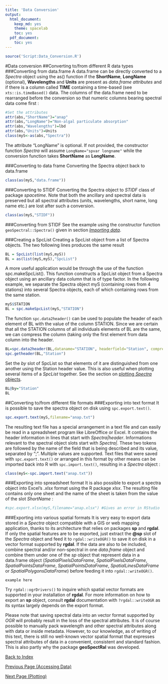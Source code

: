 ```yaml
---
title: 'Data Conversion'
output:
  html_document:
    keep_md: yes
    theme: spacelab
    toc: yes
  pdf_document:
    toc: yes
---
```

```r
source('Script:Data_Conversion.R')
```

#Data conversion
##Converting to/from different R data types
###Converting from data.frame
A data.frame can be directly converted to a *Spectra* object using the as() function if the **ShortName**, **LongName** (optional), **Wavelengths** and **Units** are present as *data.frame attributes* and if there is a column called **TIME** containing a time-based (see `xts::is.timeBased()` data. The columns  of the data.frame need to be rearranged before the conversion so that numeric columns bearing spectral data come first :

```r
#Set the attributes
attr(abs,"ShortName")="anap"
attr(abs,"LongName")="Non-algal particulate absorption"
attr(abs,"Wavelengths")=lbd
attr(abs,"Units")=Units 
class(myS<-as(abs,"Spectra"))
```

The attribute “LongName" is optional. If not provided, the constructor function *Spectra* will assume `LongName="spvar longname"` while the conversion function takes **ShortName** as **LongName**.

###Converting to data frame
Converting the Spectra object back to data.frame
```r
class(as(myS,"data.frame"))
```

###Converting to STIDF
Converting the Spectra object to *STIDF* class of package *spacetime*. Note that both the ancillary and spectral data is preserved but all spectral attributes (units, wavelengths, short name, long name etc.) are lost after such a conversion.

```r
class(as(myS,"STIDF"))
```

###Converting from STIDF
See the example using the constructor function `geoSpectral::Spectra()` given in section [ *Importing data*](#importing-data).

###Creating a SpcList
Creating a SpcList object from a list of Spectra objects. The two following lines produces the same result
```r
BL = SpcList(list(myS,myS))
BL = as(list(myS,myS),"SpcList")
```

A more useful application would be through the use of the function spc.makeSpcList(). This function constructs a SpcList object from a Spectra object using an ancillary data column that is of type factor. In the following example, we separate the Spectra object myS (containing rows from 4 stations) into several Spectra objects, each of which containing rows from the same station.

```r
myS$STATION 
BL = spc.makeSpcList(myS,"STATION")
```

The function `spc.data2header()` can be used to populate the header of each element of BL with the value of the column STATION. Since we are certain that all the STATION columns of all individuals elements of BL are the same, we can compress the column (taking only the first element from data column into the header.

```r
BL=spc.data2header(BL,dataname="STATION", headerfield="Station", compress=T)  
spc.getheader(BL,"Station")
```

Set the *by* slot of SpcList so that elements of it are distinguished from one another using the Station header value. This is also useful when plotting several items of a *SpcList* together. See the section on [plotting *Spectra* objects](#plotting).

```r
BL@by="Station"
BL
```

##Converting to/from different file formats
###Exporting into text format
It is possible to save the spectra object on disk using `spc.export.text()`.

```r
spc.export.text(myS,filename="anap.txt")
```

The resulting text file has a special arrangement in a text file and can easily be read in a spreadsheet program like LibreOffice or Excel. It contains the header information in lines that start with *Spectra|header*. Informations relevant to the spectral object slots start with *Spectra|*. These two tokens are followed by the name of the field that is being described and its value, separated by ";". Multiple values are supported. Text files that were saved with `spc.export.text()` or arranged in this format by other means can be imported back into R with `spc.import.text()`, resulting in a *Spectra* object :

```r
class(myS<-spc.import.text("anap.txt"))
```
###Exporting into spreadsheet format
It is also possible to export a spectra object into Excel's *.xlsx* format using the R package *xlsx*. The resulting file contains only one sheet and the name of the sheet is taken from the value of the slot *ShortName* :  

```r
#spc.export.xlsx(myS,filename="anap.xlsx") #Gives an error in RStudio
```
###Exporting into various spatial formats
It is very easy to export data stored in a *Spectra* object compatible with a GIS or web mapping application, thanks to its architecture that relies on packages **sp** and **rgdal**. If only the spatial features are to be exported, just extract the **\@sp** slot of the *Spectra* object and feed it to `rgdal::writeOGR()` to save it on disk in a vector format supported by **rgdal**. If the data are also to be included, combine spectral and/or non-spectral in one *data.frame* object and  combine them under one of the *sp* object that represent data in a data.frame object (*SpatialPixelsDataFrame*, 	*SpatialPixelsDataFrame*, *SpatialPointsDataFrame*, *SpatialPointsDataFrame*, *SpatialLinesDataFrame* or *SpatialPolygonsDataFrame*) before feeding it into `rgdal::writeOGR()`. 

```
example here
```

Try `rgdal::ogrDrivers()` to inquire which spatial vector formats are supported in your installation of **rgdal**. For more information on how to export an **sp** object, consult **rgdal** documentation with `?rgdal::writeOGR` as its syntax largely depends on the export format. 

Please note that saving spectral data into an vector format supported by *OGR* will probably result in the loss of the spectral attributes. It is of course possible to manually pack wavelength and other spectral attributes along with data or inside metadata. However, to our knowledge, as of writing of this text, there is still no well-known vector spatial format that expresses spectral attributes of data in a convenient, consistent and standard fashion. This is also partly why the package **geoSpectRal** was developed.

[Back to Index](http://pranageo.com/geospectral/geospectral-tutorial/)

[Previous Page (Accessing Data)](../Accessing_Data/Accessing_Data.html)

[Next Page (Plotting)](../Plotting/Plotting.html)